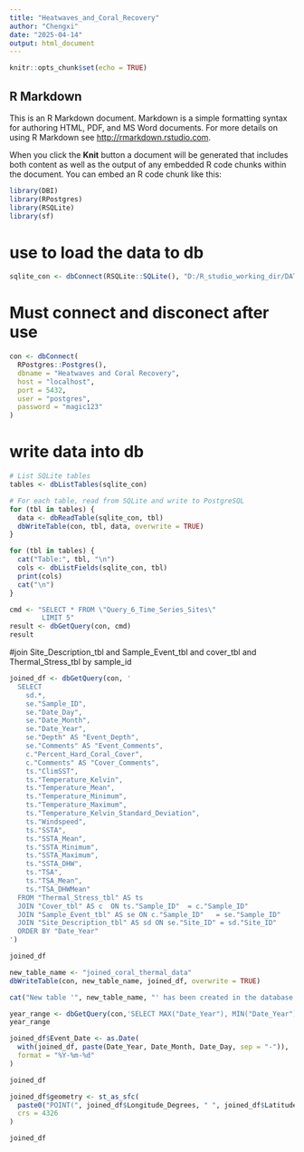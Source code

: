 ```yaml
---
title: "Heatwaves_and_Coral_Recovery"
author: "Chengxi"
date: "2025-04-14"
output: html_document
---
```


```r
knitr::opts_chunk$set(echo = TRUE)
```

## R Markdown

This is an R Markdown document. Markdown is a simple formatting syntax for authoring HTML, PDF, and MS Word documents. For more details on using R Markdown see <http://rmarkdown.rstudio.com>.

When you click the **Knit** button a document will be generated that includes both content as well as the output of any embedded R code chunks within the document. You can embed an R code chunk like this:


```r
library(DBI)
library(RPostgres)
library(RSQLite)
library(sf)
```


# use to load the data to db
```r
sqlite_con <- dbConnect(RSQLite::SQLite(), "D:/R_studio_working_dir/DATA3888_group/Heatwaves and Coral Recovery Database (HeatCRD) SQLITE.db")
```

# Must connect and disconect after use
```r
con <- dbConnect(
  RPostgres::Postgres(),
  dbname = "Heatwaves and Coral Recovery",
  host = "localhost",
  port = 5432,
  user = "postgres",
  password = "magic123"
)
```

# write data into db

```r
# List SQLite tables
tables <- dbListTables(sqlite_con)

# For each table, read from SQLite and write to PostgreSQL
for (tbl in tables) {
  data <- dbReadTable(sqlite_con, tbl)
  dbWriteTable(con, tbl, data, overwrite = TRUE)
}
```

```r
for (tbl in tables) {
  cat("Table:", tbl, "\n")
  cols <- dbListFields(sqlite_con, tbl)
  print(cols)
  cat("\n")
}
```


```r
cmd <- "SELECT * FROM \"Query_6_Time_Series_Sites\" 
        LIMIT 5"
result <- dbGetQuery(con, cmd)
result
```

#join Site_Description_tbl and Sample_Event_tbl and cover_tbl and Thermal_Stress_tbl by sample_id

```r
joined_df <- dbGetQuery(con, '
  SELECT
    sd.*,
    se."Sample_ID",
    se."Date_Day",
    se."Date_Month",
    se."Date_Year",
    se."Depth" AS "Event_Depth",
    se."Comments" AS "Event_Comments",
    c."Percent_Hard_Coral_Cover",
    c."Comments" AS "Cover_Comments",
    ts."ClimSST",
    ts."Temperature_Kelvin",
    ts."Temperature_Mean",
    ts."Temperature_Minimum",
    ts."Temperature_Maximum",
    ts."Temperature_Kelvin_Standard_Deviation",
    ts."Windspeed",
    ts."SSTA",
    ts."SSTA_Mean",
    ts."SSTA_Minimum",
    ts."SSTA_Maximum",
    ts."SSTA_DHW",
    ts."TSA",
    ts."TSA_Mean",
    ts."TSA_DHWMean"
  FROM "Thermal_Stress_tbl" AS ts
  JOIN "Cover_tbl" AS c  ON ts."Sample_ID"  = c."Sample_ID"
  JOIN "Sample_Event_tbl" AS se ON c."Sample_ID"   = se."Sample_ID"
  JOIN "Site_Description_tbl" AS sd ON se."Site_ID" = sd."Site_ID"
  ORDER BY "Date_Year"
')

joined_df

```

```r
new_table_name <- "joined_coral_thermal_data"
dbWriteTable(con, new_table_name, joined_df, overwrite = TRUE)

cat("New table '", new_table_name, "' has been created in the database.\n", sep = "")
```

```r
year_range <- dbGetQuery(con,'SELECT MAX("Date_Year"), MIN("Date_Year") FROM "joined_coral_thermal_data"')
year_range
```

```r
joined_df$Event_Date <- as.Date(
  with(joined_df, paste(Date_Year, Date_Month, Date_Day, sep = "-")),
  format = "%Y-%m-%d"
)

joined_df
```

```r
joined_df$geometry <- st_as_sfc(
  paste0("POINT(", joined_df$Longitude_Degrees, " ", joined_df$Latitude_Degrees, ")"),
  crs = 4326
)

joined_df
```

